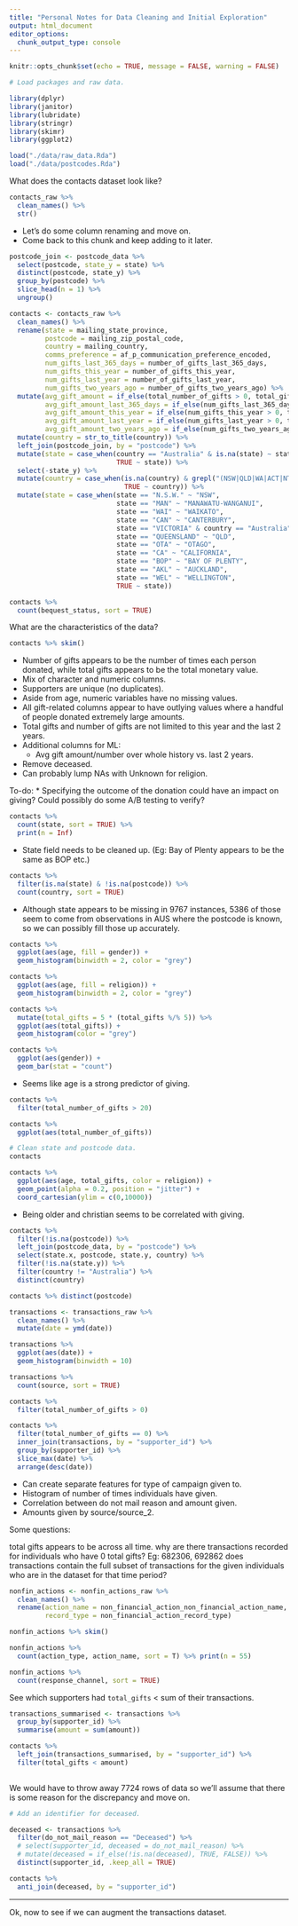 ```yaml
---
title: "Personal Notes for Data Cleaning and Initial Exploration"
output: html_document
editor_options: 
  chunk_output_type: console
---
```


```r
knitr::opts_chunk$set(echo = TRUE, message = FALSE, warning = FALSE)
```

```r
# Load packages and raw data.

library(dplyr)
library(janitor)
library(lubridate)
library(stringr)
library(skimr)
library(ggplot2)

load("./data/raw_data.Rda")
load("./data/postcodes.Rda")
```

What does the contacts dataset look like?

```r
contacts_raw %>% 
  clean_names() %>% 
  str()
```

* Let's do some column renaming and move on.
* Come back to this chunk and keep adding to it later.

```r
postcode_join <- postcode_data %>% 
  select(postcode, state_y = state) %>% 
  distinct(postcode, state_y) %>% 
  group_by(postcode) %>% 
  slice_head(n = 1) %>% 
  ungroup()

contacts <- contacts_raw %>% 
  clean_names() %>% 
  rename(state = mailing_state_province,
         postcode = mailing_zip_postal_code,
         country = mailing_country,
         comms_preference = af_p_communication_preference_encoded,
         num_gifts_last_365_days = number_of_gifts_last_365_days,
         num_gifts_this_year = number_of_gifts_this_year,
         num_gifts_last_year = number_of_gifts_last_year,
         num_gifts_two_years_ago = number_of_gifts_two_years_ago) %>% 
  mutate(avg_gift_amount = if_else(total_number_of_gifts > 0, total_gifts / total_number_of_gifts, 0),
         avg_gift_amount_last_365_days = if_else(num_gifts_last_365_days > 0, total_gifts_last_365_days / num_gifts_last_365_days, 0),
         avg_gift_amount_this_year = if_else(num_gifts_this_year > 0, total_gifts_this_year / num_gifts_this_year, 0),
         avg_gift_amount_last_year = if_else(num_gifts_last_year > 0, total_gifts_last_year / num_gifts_last_year, 0),
         avg_gift_amount_two_years_ago = if_else(num_gifts_two_years_ago > 0, total_gifts_two_years_ago / num_gifts_two_years_ago, 0)) %>% 
  mutate(country = str_to_title(country)) %>% 
  left_join(postcode_join, by = "postcode") %>% 
  mutate(state = case_when(country == "Australia" & is.na(state) ~ state_y,
                           TRUE ~ state)) %>% 
  select(-state_y) %>% 
  mutate(country = case_when(is.na(country) & grepl("(NSW|QLD|WA|ACT|NT)", state) ~ "Australia",
                             TRUE ~ country)) %>% 
  mutate(state = case_when(state == "N.S.W." ~ "NSW",
                           state == "MAN" ~ "MANAWATU-WANGANUI",
                           state == "WAI" ~ "WAIKATO",
                           state == "CAN" ~ "CANTERBURY",
                           state == "VICTORIA" & country == "Australia" ~ "VIC",
                           state == "QUEENSLAND" ~ "QLD",
                           state == "OTA" ~ "OTAGO",
                           state == "CA" ~ "CALIFORNIA",
                           state == "BOP" ~ "BAY OF PLENTY",
                           state == "AKL" ~ "AUCKLAND",
                           state == "WEL" ~ "WELLINGTON",
                           TRUE ~ state))

```

```r
contacts %>% 
  count(bequest_status, sort = TRUE)
```


What are the characteristics of the data?

```r
contacts %>% skim()
```

* Number of gifts appears to be the number of times each person donated, while total gifts appears to be the total monetary value.
* Mix of character and numeric columns.
* Supporters are unique (no duplicates).
* Aside from age, numeric variables have no missing values.
* All gift-related columns appear to have outlying values where a handful of people donated extremely large amounts.
* Total gifts and number of gifts are not limited to this year and the last 2 years.
* Additional columns for ML:
  * Avg gift amount/number over whole history vs. last 2 years.
* Remove deceased.
* Can probably lump NAs with Unknown for religion.


To-do:
* Specifying the outcome of the donation could have an impact on giving? Could possibly do some A/B testing to verify?

```r
contacts %>% 
  count(state, sort = TRUE) %>% 
  print(n = Inf)
```

* State field needs to be cleaned up. (Eg: Bay of Plenty appears to be the same as BOP etc.)

```r
contacts %>% 
  filter(is.na(state) & !is.na(postcode)) %>% 
  count(country, sort = TRUE)
```

* Although state appears to be missing in 9767 instances, 5386 of those seem to come from observations in AUS where the postcode is known, so we can possibly fill those up accurately.

```r
contacts %>% 
  ggplot(aes(age, fill = gender)) +
  geom_histogram(binwidth = 2, color = "grey")

contacts %>% 
  ggplot(aes(age, fill = religion)) +
  geom_histogram(binwidth = 2, color = "grey")

contacts %>% 
  mutate(total_gifts = 5 * (total_gifts %/% 5)) %>% 
  ggplot(aes(total_gifts)) +
  geom_histogram(color = "grey")

contacts %>% 
  ggplot(aes(gender)) +
  geom_bar(stat = "count")
```

* Seems like age is a strong predictor of giving.

```r
contacts %>% 
  filter(total_number_of_gifts > 20)

contacts %>% 
  ggplot(aes(total_number_of_gifts)) 
```

```r
# Clean state and postcode data.
contacts
```


```r
contacts %>%
  ggplot(aes(age, total_gifts, color = religion)) +
  geom_point(alpha = 0.2, position = "jitter") +
  coord_cartesian(ylim = c(0,10000))
```

* Being older and christian seems to be correlated with giving.

```r
contacts %>% 
  filter(!is.na(postcode)) %>% 
  left_join(postcode_data, by = "postcode") %>% 
  select(state.x, postcode, state.y, country) %>% 
  filter(!is.na(state.y)) %>% 
  filter(country != "Australia") %>%
  distinct(country)

contacts %>% distinct(postcode)
```





```r
transactions <- transactions_raw %>% 
  clean_names() %>% 
  mutate(date = ymd(date))
```

```r
transactions %>%
  ggplot(aes(date)) +
  geom_histogram(binwidth = 10)

transactions %>% 
  count(source, sort = TRUE)

contacts %>% 
  filter(total_number_of_gifts > 0)

contacts %>% 
  filter(total_number_of_gifts == 0) %>% 
  inner_join(transactions, by = "supporter_id") %>% 
  group_by(supporter_id) %>% 
  slice_max(date) %>% 
  arrange(desc(date))
```

* Can create separate features for type of campaign given to.
* Histogram of number of times individuals have given.
* Correlation between do not mail reason and amount given.
* Amounts given by source/source_2.

Some questions:

total gifts appears to be across all time. why are there transactions recorded for individuals who have 0 total gifts? Eg: 682306, 692862
does transactions contain the full subset of transactions for the given individuals who are in the dataset for that time period?

```r
nonfin_actions <- nonfin_actions_raw %>% 
  clean_names() %>% 
  rename(action_name = non_financial_action_non_financial_action_name,
         record_type = non_financial_action_record_type)
```

```r
nonfin_actions %>% skim()

nonfin_actions %>% 
  count(action_type, action_name, sort = T) %>% print(n = 55)

nonfin_actions %>% 
  count(response_channel, sort = TRUE)
```


See which supporters had `total_gifts` < sum of their transactions.

```r
transactions_summarised <- transactions %>% 
  group_by(supporter_id) %>% 
  summarise(amount = sum(amount))

contacts %>% 
  left_join(transactions_summarised, by = "supporter_id") %>% 
  filter(total_gifts < amount)
  
```

We would have to throw away 7724 rows of data so we'll assume that there is some reason for the discrepancy and move on.

```r
# Add an identifier for deceased.

deceased <- transactions %>% 
  filter(do_not_mail_reason == "Deceased") %>% 
  # select(supporter_id, deceased = do_not_mail_reason) %>% 
  # mutate(deceased = if_else(!is.na(deceased), TRUE, FALSE)) %>% 
  distinct(supporter_id, .keep_all = TRUE)

contacts %>% 
  anti_join(deceased, by = "supporter_id")
```


----

Ok, now to see if we can augment the transactions dataset.




























